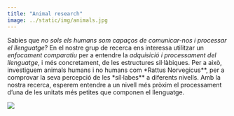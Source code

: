 ```yaml
---
title: "Animal research"
image: ../static/img/animals.jpg
---
```


::: textbox
Sabies que *no sols els humans som capaços de comunicar-nos i processar el llenguatge*? En el nostre grup de recerca ens interessa utilitzar un *enfocament comparatiu* per a entendre la *adquisició i processament del llenguatge*, i més concretament, de les estructures sil·làbiques. Per a això, investiguem animals humans i no humans com *Rattus Norvegicus**, per a comprovar la seva percepció de les *síl·labes** a diferents nivells. Amb la nostra recerca, esperem entendre a un nivell més pròxim el processament d'una de les unitats més petites que componen el llenguatge.
:::


![](../static/img/animals.jpg)